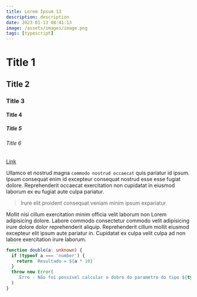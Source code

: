 ```yaml
---
title: Lorem Ipsum 13
description: description
date: 2023-01-13 08:41:13
image: /assets/images/image.png
tags: [typescript]
---
```


# Title 1
## Title 2
### Title 3
#### Title 4
##### Title 5
###### Title 6

[Link]('link')

Ullamco et nostrud magna `commodo nostrud occaecat` quis pariatur id ipsum. Ipsum
consequat enim id excepteur consequat nostrud esse esse fugiat dolore.
Reprehenderit occaecat exercitation non cupidatat in eiusmod laborum ex eu
fugiat aute culpa pariatur.

> Irure elit proident consequat veniam minim ipsum expariatur.

Mollit nisi cillum exercitation minim officia velit laborum non Lorem
adipisicing dolore. Labore commodo consectetur commodo velit adipisicing irure
dolore dolor reprehenderit aliquip. Reprehenderit cillum mollit eiusmod
excepteur elit ipsum aute pariatur in. Cupidatat ex culpa velit culpa ad non
labore exercitation irure laborum.

```typescript
function double(a: unknown) {
  if (typeof a === 'number') {
    return `Resultado = ${a * 10}`
  }
  throw new Error(
    `Erro - Não foi possível calcular o dobro do parametro do tipo ${typeof a}`
  )
}
```

